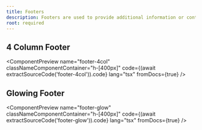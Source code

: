```yaml
---
title: Footers
description: Footers are used to provide additional information or context at the end of a document. They can include details such as page numbers, copyright information, or links to related content.
root: required
---
```



## 4 Column Footer

<ComponentPreview
  name="footer-4col"
  classNameComponentContainer="h-[400px]"
  code={(await extractSourceCode('footer-4col')).code}
  lang="tsx"
  fromDocs={true}
/>

## Glowing Footer

<ComponentPreview
  name="footer-glow"
  classNameComponentContainer="h-[400px]"
  code={(await extractSourceCode('footer-glow')).code}
  lang="tsx"
  fromDocs={true}
/>